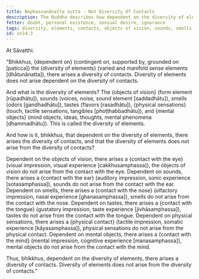 ```yaml
---
title: Nophassanānatta sutta - Not Diversity Of Contacts
description: The Buddha describes how dependent on the diversity of elements, there arises a diversity of contacts, and not the other way around.
fetter: doubt, personal existence, sensual desire, ignorance
tags: diversity, elements, contacts, objects of vision, sounds, smells, tastes, physical sensations, mental objects, form element, sound element, odor element, taste element, touch element, six sense bases, sn, sn12-21, sn14
id: sn14.3
---
```


At Sāvatthi.

"Bhikkhus, \{dependent on} (contingent on, supported by, grounded on [paṭicca]) the \{diversity of elements} (varied and manifold sense elements [dhātunānatta]), there arises a diversity of contacts. Diversity of elements does not arise dependent on the diversity of contacts.

And what is the diversity of elements? The \{objects of vision} (form element [rūpadhātu]), sounds (voices, noise, sound element [saddadhātu]), smells (odors [gandhadhātu]), tastes (flavors [rasadhātu]), \{physical sensations} (touch, tactile sensations, tangibles [phoṭṭhabbadhātu]), and \{mental objects} (mind objects, ideas, thoughts, mental phenomena [dhammadhātu]). This is called the diversity of elements.

And how is it, bhikkhus, that dependent on the diversity of elements, there arises the diversity of contacts, and that the diversity of elements does not arise from the diversity of contacts?

Dependent on the objects of vision, there arises a \{contact with the eye} (visual impression, visual experience [cakkhusamphassa]), the objects of vision do not arise from the contact with the eye.
Dependent on sounds, there arises a \{contact with the ear} (auditory impression, sonic experience [sotasamphassa]), sounds do not arise from the contact with the ear.
Dependent on smells, there arises a \{contact with the nose} (olfactory impression, nasal experience [ghanasamphassa]), smells do not arise from the contact with the nose.
Dependent on tastes, there arises a \{contact with the tongue} (gustatory impression, taste experience [jivhāsamphassa]), tastes do not arise from the contact with the tongue.
Dependent on physical sensations, there arises a \{physical contact} (tactile impression, somatic experience [kāyasamphassa]), physical sensations do not arise from the physical contact.
Dependent on mental objects, there arises a \{contact with the mind} (mental impression, cognitive experience [manasamphassa]), mental objects do not arise from the contact with the mind.

Thus, bhikkhus, dependent on the diversity of elements, there arises a diversity of contacts. Diversity of elements does not arise from the diversity of contacts."